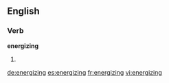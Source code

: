 ==English==

===Verb===
'''energizing'''

# {{present participle of|[[energize]]}}

[[de:energizing]]
[[es:energizing]]
[[fr:energizing]]
[[vi:energizing]]